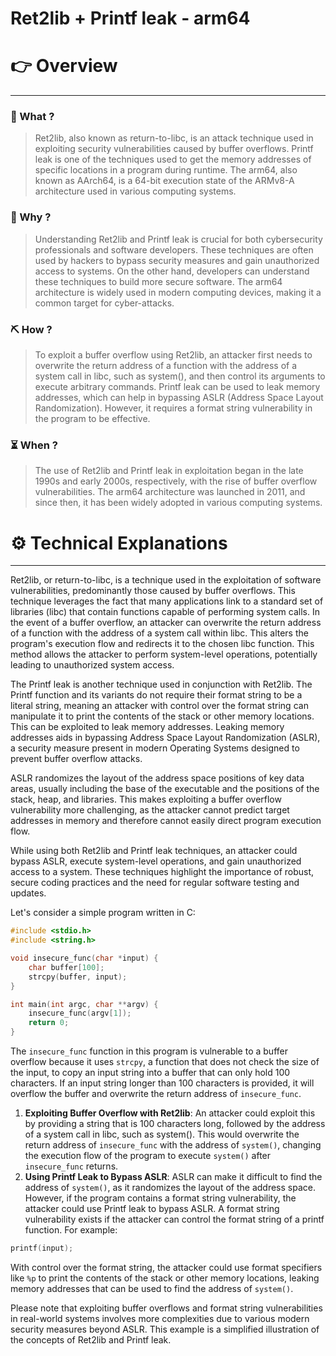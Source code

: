 # Ret2lib + Printf leak - arm64


# 👉 Overview

---

### 👀 What ?

> Ret2lib, also known as return-to-libc, is an attack technique used in exploiting security vulnerabilities caused by buffer overflows. Printf leak is one of the techniques used to get the memory addresses of specific locations in a program during runtime. The arm64, also known as AArch64, is a 64-bit execution state of the ARMv8-A architecture used in various computing systems.
> 

### 🧐 Why ?

> Understanding Ret2lib and Printf leak is crucial for both cybersecurity professionals and software developers. These techniques are often used by hackers to bypass security measures and gain unauthorized access to systems. On the other hand, developers can understand these techniques to build more secure software. The arm64 architecture is widely used in modern computing devices, making it a common target for cyber-attacks.
> 

### ⛏️ How ?

> To exploit a buffer overflow using Ret2lib, an attacker first needs to overwrite the return address of a function with the address of a system call in libc, such as system(), and then control its arguments to execute arbitrary commands. Printf leak can be used to leak memory addresses, which can help in bypassing ASLR (Address Space Layout Randomization). However, it requires a format string vulnerability in the program to be effective.
> 

### ⏳ When ?

> The use of Ret2lib and Printf leak in exploitation began in the late 1990s and early 2000s, respectively, with the rise of buffer overflow vulnerabilities. The arm64 architecture was launched in 2011, and since then, it has been widely adopted in various computing systems.
> 

# ⚙️ Technical Explanations

---

Ret2lib, or return-to-libc, is a technique used in the exploitation of software vulnerabilities, predominantly those caused by buffer overflows. This technique leverages the fact that many applications link to a standard set of libraries (libc) that contain functions capable of performing system calls. In the event of a buffer overflow, an attacker can overwrite the return address of a function with the address of a system call within libc. This alters the program's execution flow and redirects it to the chosen libc function. This method allows the attacker to perform system-level operations, potentially leading to unauthorized system access.

The Printf leak is another technique used in conjunction with Ret2lib. The Printf function and its variants do not require their format string to be a literal string, meaning an attacker with control over the format string can manipulate it to print the contents of the stack or other memory locations. This can be exploited to leak memory addresses. Leaking memory addresses aids in bypassing Address Space Layout Randomization (ASLR), a security measure present in modern Operating Systems designed to prevent buffer overflow attacks.

ASLR randomizes the layout of the address space positions of key data areas, usually including the base of the executable and the positions of the stack, heap, and libraries. This makes exploiting a buffer overflow vulnerability more challenging, as the attacker cannot predict target addresses in memory and therefore cannot easily direct program execution flow.

While using both Ret2lib and Printf leak techniques, an attacker could bypass ASLR, execute system-level operations, and gain unauthorized access to a system. These techniques highlight the importance of robust, secure coding practices and the need for regular software testing and updates.

Let's consider a simple program written in C:

```c
#include <stdio.h>
#include <string.h>

void insecure_func(char *input) {
    char buffer[100];
    strcpy(buffer, input);
}

int main(int argc, char **argv) {
    insecure_func(argv[1]);
    return 0;
}

```

The `insecure_func` function in this program is vulnerable to a buffer overflow because it uses `strcpy`, a function that does not check the size of the input, to copy an input string into a buffer that can only hold 100 characters. If an input string longer than 100 characters is provided, it will overflow the buffer and overwrite the return address of `insecure_func`.

1. **Exploiting Buffer Overflow with Ret2lib**: An attacker could exploit this by providing a string that is 100 characters long, followed by the address of a system call in libc, such as system(). This would overwrite the return address of `insecure_func` with the address of `system()`, changing the execution flow of the program to execute `system()` after `insecure_func` returns.
2. **Using Printf Leak to Bypass ASLR**: ASLR can make it difficult to find the address of `system()`, as it randomizes the layout of the address space. However, if the program contains a format string vulnerability, the attacker could use Printf leak to bypass ASLR. A format string vulnerability exists if the attacker can control the format string of a printf function. For example:

```c
printf(input);

```

With control over the format string, the attacker could use format specifiers like `%p` to print the contents of the stack or other memory locations, leaking memory addresses that can be used to find the address of `system()`.

Please note that exploiting buffer overflows and format string vulnerabilities in real-world systems involves more complexities due to various modern security measures beyond ASLR. This example is a simplified illustration of the concepts of Ret2lib and Printf leak.
